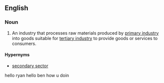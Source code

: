 ==English==
{{examples-right|sense=Levels of Industry|examples=[[primary industry]]: apple orchard<br>'''secondary industry''': apple sauce manufacturer<br>[[tertiary industry]]: grocery store|width=40%}}
===Noun===
{{en-noun|sg=[[secondary]] [[industry]]|secondary industries}}

# {{economics}} An industry that processes raw materials produced by [[primary industry]] into goods suitable for [[tertiary industry]] to provide goods or services to consumers.

====Hypernyms====
*[[secondary sector]]
hello ryan
hello ben how u doin